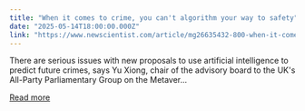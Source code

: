 ```yaml
---
title: "When it comes to crime, you can't algorithm your way to safety"
date: "2025-05-14T18:00:00.000Z"
link: "https://www.newscientist.com/article/mg26635432-800-when-it-comes-to-crime-you-cant-algorithm-your-way-to-safety/?utm_campaign=RSS%7CNSNS&utm_source=NSNS&utm_medium=RSS&utm_content=technology"
---
```


There are serious issues with new proposals to use artificial intelligence to predict future crimes, says Yu Xiong, chair of the advisory board to the UK's All-Party Parliamentary Group on the Metaver...

[Read more](https://www.newscientist.com/article/mg26635432-800-when-it-comes-to-crime-you-cant-algorithm-your-way-to-safety/?utm_campaign=RSS%7CNSNS&utm_source=NSNS&utm_medium=RSS&utm_content=technology)
